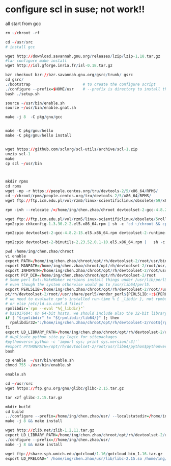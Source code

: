 # configure scl in suse; not work!!

all start from gcc

```r

rm ~/chroot -rf

cd ~/usr/src
# install gcc

wget http://download.savannah.gnu.org/releases/lzip/lzip-1.18.tar.gz
#tar configure make install
wget http://isl.gforge.inria.fr/isl-0.18.tar.gz

bzr checkout bzr://bzr.savannah.gnu.org/gsrc/trunk/ gsrc
cd gsrc/
./bootstrap                       # to create the configure script
./configure --prefix=$HOME/usr    # --prefix is directory to install the packages
bash ./setup.sh    

source ~/usr/bin/enable.sh
source ~/usr/bin/enable.gnat.sh

make -j 8  -C pkg/gnu/gcc


make -C pkg/gnu/hello
make -C pkg/gnu/hello install


wget https://github.com/sclorg/scl-utils/archive/scl-1.zip
unzip scl-1
make 
cp scl ~/usr/bin



mkdir rpms
cd rpms
wget -np -r https://people.centos.org/tru/devtools-2/5/x86_64/RPMS/
cd ~/chroot/rpms/people.centos.org/tru/devtools-2/5/x86_64/RPMS/
wget ftp://ftp.icm.edu.pl/vol/rzm5/linux-scientificlinux/obsolete/59/x86_64/SL/libgomp-4.4.7-1.el5.x86_64.rpm

rpm -ivh --relocate /=/home/ing/chen.zhao/chroot devtoolset-2-gcc-4.8.2-15.el5.x86_64.rpm devtoolset-2-runtime-2.1-3.el5.noarch.rpm scl-utils-20120927-9.el5.x86_64.rpm libgomp-4.4.7-1.el5.x86_64.rpm devtoolset-2-binutils-2.23.52.0.1-10.el5.x86_64.rpm

wget ftp://ftp.icm.edu.pl/vol/rzm5/linux-scientificlinux/obsolete/5rolling/x86_64/SL/chkconfig-1.3.30.2-2.el5.x86_64.rpm
rpm2cpio chkconfig-1.3.30.2-2.el5.x86_64.rpm | sh -c 'cd ~/chroot && cpio -idmv --no-absolute-filenames'

rpm2cpio devtoolset-2-gcc-4.8.2-15.el5.x86_64.rpm devtoolset-2-runtime-2.1-3.el5.noarch.rpm scl-utils-20120927-9.el5.x86_64.rpm libgomp-4.4.7-1.el5.x86_64.rpm |   sh -c 'cd ~/chroot && cpio -idmv --no-absolute-filenames'

rpm2cpio devtoolset-2-binutils-2.23.52.0.1-10.el5.x86_64.rpm |   sh -c 'cd ~/chroot && cpio -idmv --no-absolute-filenames'

pwd /home/ing/chen.zhao/chroot
vi enable
export PATH=/home/ing/chen.zhao/chroot/opt/rh/devtoolset-2/root/usr/bin${PATH:+:${PATH}}
export MANPATH=/home/ing/chen.zhao/chroot/opt/rh/devtoolset-2/root/usr/share/man:$MANPATH
export INFOPATH=/home/ing/chen.zhao/chroot/opt/rh/devtoolset-2/root/usr/share/info${INFOPATH:+:${INFOPATH}}
export PCP_DIR=/home/ing/chen.zhao/chroot/opt/rh/devtoolset-2/root
# Some perl Ext::MakeMaker versions install things under /usr/lib/perl5
# even though the system otherwise would go to /usr/lib64/perl5.
export PERL5LIB=/home/ing/chen.zhao/chroot/opt/rh/devtoolset-2/root//usr/lib64/perl5/vendor_perl:/home/ing/chen.zhao/chroot/opt/rh/devtoolset-2/root/usr/lib/perl5:/home/ing/chen.zhao/chroot/o
pt/rh/devtoolset-2/root//usr/share/perl5/vendor_perl${PERL5LIB:+:${PERL5LIB}}# bz847911 workaround:
# we need to evaluate rpm's installed run-time % { _libdir }, not rpmbuild time
# or else /etc/ld.so.conf.d files?
rpmlibdir=`rpm --eval "%{_libdir}"`
# bz1017604: On 64-bit hosts, we should include also the 32-bit library path.
if [ "$rpmlibdir" != "${rpmlibdir/lib64/}" ]; then
  rpmlibdir32=":/home/ing/chen.zhao/chroot/opt/rh/devtoolset-2/root${rpmlibdir/lib64/lib}"
fi
export LD_LIBRARY_PATH=/home/ing/chen.zhao/chroot/opt/rh/devtoolset-2/root$rpmlibdir$rpmlibdir32${LD_LIBRARY_PATH:+:${LD_LIBRARY_PATH}}
# duplicate python site.py logic for sitepackages
#pythonvers=`python -c 'import sys; print sys.version[:3]'`
#export PYTHONPATH=/opt/rh/devtoolset-2/root/usr/lib64/python$pythonvers/site-packages:/opt/rh/devtoolset-2/root/usr/lib/python$pythonvers/site-packages${PYTHONPATH:+:${PYTHONPATH}}
bash

cp enable  ~/usr/bin/enable.sh
chmod 755 ~/usr/bin/enable.sh

enable.sh

cd ~/usr/src
wget https://ftp.gnu.org/gnu/glibc/glibc-2.15.tar.gz

tar xzf glibc-2.15.tar.gz

mkdir build
cd build
../configure --prefix=/home/ing/chen.zhao/usr/ --localstatedir=/home/ing/chen.zhao/chroot/var
make -j 8 && make install

wget http://zlib.net/zlib-1.2.11.tar.gz
export LD_LIBRARY_PATH=/home/ing/chen.zhao/chroot/opt/rh/devtoolset-2/root/usr/lib64 
./configure --prefix=//home/ing/chen.zhao/usr/
make -j 8 && make install

wget ftp://share.sph.umich.edu/gotcloud/1.16/gotcloud-bin_1.16.tar.gz
export LD_PRELOAD=' /home/ing/chen.zhao/usr/lib/libc-2.15.so /home/ing/chen.zhao/usr/lib/libz.so.1.2.11 ' 



```
